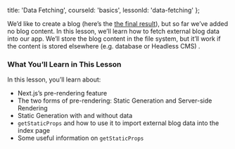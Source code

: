 
  title: 'Data Fetching',
  courseId: 'basics',
  lessonId: 'data-fetching'
};

We’d like to create a blog (here’s the [the final result](https://next-learn-starter.now.sh/)), but so far we’ve added no blog content. In this lesson, we’ll learn how to fetch external blog data into our app. We’ll store the blog content in the file system, but it’ll work if the content is stored elsewhere (e.g. database or Headless CMS) .

### What You’ll Learn in This Lesson

In this lesson, you’ll learn about:

- Next.js’s pre-rendering feature
- The two forms of pre-rendering: Static Generation and Server-side Rendering
- Static Generation with and without data
- `getStaticProps` and how to use it to import external blog data into the index page
- Some useful information on `getStaticProps`

